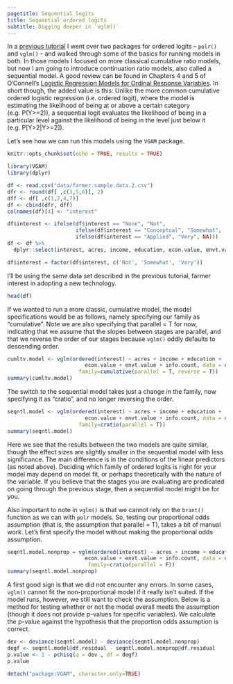 ```yaml
---
pagetitle: Sequential logits
title: Sequential ordered logits
subtitle: Digging deeper in `vglm()`
---
```


In a [previous tutorial](ol.partialprop.html) I went over two packages for ordered logits -- `polr()` and `vglm()` -- and walked through some of the basics for running models in both. In those models I focused on more classical cumulative ratio models, but now I am going to introduce continuation ratio models, also called a sequential model. A good review can be found in Chapters 4 and 5 of O'Connell's [Logistic Regression Models for Ordinal Response Variables](https://www.google.com/books/edition/Logistic_Regression_Models_for_Ordinal_R/yMiSDwAAQBAJ?hl=en&gbpv=0). In short though, the added value is this: Unlike the more common cumulative ordered logistic regression (i.e. ordered logit), where the model is estimating the likelihood of being at or above a certain category (e.g. P(Y>=2)), a sequential logit evaluates the likelihood of being in a particular level against the likelihood of being in the level just below it (e.g. P[Y>2|Y>=2]).

Let's see how we can run this models using the `VGAM` package.  

```r
knitr::opts_chunk$set(echo = TRUE, results = TRUE)
```

```r
library(VGAM) 
library(dplyr)
```

```r
df <- read.csv("data/farmer.sample.data.2.csv")
dfr <- round(df[ ,c(3,5,6)], 2)
dff <- df[ ,c(1,2,4,7)]
df <- cbind(dfr, dff)
colnames(df)[4] <- "interest"

df$interest <- ifelse(df$interest == "None", "Not",
                      ifelse(df$interest == "Conceptual", "Somewhat",
                      ifelse(df$interest == "Applied", "Very", NA)))
df <- df %>% 
  dplyr::select(interest, acres, income, education, econ.value, envt.value, info.count)

df$interest = factor(df$interest, c('Not', 'Somewhat', 'Very'))
```

I'll be using the same data set described in the previous tutorial, farmer interest in adopting a new technology.  

```r
head(df)
```

If we wanted to run a more classic, cumulative model, the model specifications would be as follows, namely specifying our family as "cumulative". Note we are also specifying that parallel = T for now, indicating that we assume that the slopes between stages are parallel, and that we reverse the order of our stages because `vglm()` oddly defaults to descending order.

```r
cumltv.model <- vglm(ordered(interest) ~ acres + income + education + 
                         econ.value + envt.value + info.count, data = df, 
                       family=cumulative(parallel = T, reverse = T))
summary(cumltv.model)
```

The switch to the sequential model takes just a change in the family, now specifying it as "cratio", and no longer reversing the order.

```r
seqntl.model <- vglm(ordered(interest) ~ acres + income + education + 
                         econ.value + envt.value + info.count, data = df, 
                       family=cratio(parallel = T))
summary(seqntl.model)
```

Here we see that the results between the two models are quite similar, though the effect sizes are slightly smaller in the sequential model with less significance. The main difference is in the conditions of the linear predictors (as noted above). Deciding which family of ordered logits is right for your model may depend on model fit, or perhaps theoretically with the nature of the variable. If you believe that the stages you are evaluating are predicated on going through the previous stage, then a sequential model might be for you.  

Also important to note in `vglm()` is that we cannot rely on the `brant()` function as we can with `polr` models. So, testing our proportional odds assumption (that is, the assumption that parallel = T), takes a bit of manual work. Let's first specify the model without making the proportional odds assumption.  

```r
seqntl.model.nonprop = vglm(ordered(interest) ~ acres + income + education + 
                         econ.value + envt.value + info.count, data = df, 
                          family=cratio(parallel = F))
summary(seqntl.model.nonprop)
```

A first good sign is that we did not encounter any errors. In some cases, `vglm()` cannot fit the non-proportional model if it really isn't suited. If the model runs, however, we still want to check the assumption. Below is a method for testing whether or not the model overall meets the assumption (though it does not provide p-values for specific variables). We calculate the p-value against the hypothesis that the proportion odds assumption is correct.

```r
dev <- deviance(seqntl.model) - deviance(seqntl.model.nonprop)
degf <- seqntl.model@df.residual - seqntl.model.nonprop@df.residual
p.value <- 1 - pchisq(q = dev , df = degf)
p.value
```

```r
detach("package:VGAM", character.only=TRUE)
```

